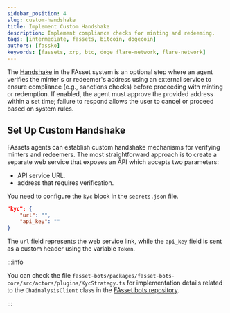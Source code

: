 ```yaml
---
sidebar_position: 4
slug: custom-handshake
title: Implement Custom Handshake
description: Implement compliance checks for minting and redeeming.
tags: [intermediate, fassets, bitcoin, dogecoin]
authors: [fassko]
keywords: [fassets, xrp, btc, doge flare-network, flare-network]
---
```


The [Handshake](/fassets/minting#handshake) in the FAsset system is an optional step where an agent verifies the minter's or redeemer's address using an external service to ensure compliance (e.g., sanctions checks) before proceeding with minting or redemption. If enabled, the agent must approve the provided address within a set time; failure to respond allows the user to cancel or proceed based on system rules.

## Set Up Custom Handshake

FAssets agents can establish custom handshake mechanisms for verifying minters and redeemers. The most straightforward approach is to create a separate web service that exposes an API which accepts two parameters:

- API service URL.
- address that requires verification.

You need to configure the `kyc` block in the `secrets.json` file.

```json
"kyc": {
    "url": "",
    "api_key": ""
}
```

The `url` field represents the web service link, while the `api_key` field is sent as a custom header using the variable `Token`.

:::info

You can check the file `fasset-bots/packages/fasset-bots-core/src/actors/plugins/KycStrategy.ts` for implementation details related to the `ChainalysisClient` class in the [FAsset bots repository](https://github.com/flare-labs-ltd/fasset-bots).

:::
